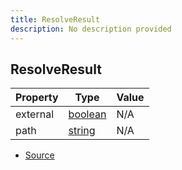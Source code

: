 ```yaml
---
title: ResolveResult
description: No description provided
---
```


## ResolveResult

| Property | Type | Value |
| ----------- | ----------- | ----------- |
| external | [boolean](https://developer.mozilla.org/en-US/docs/Web/JavaScript/Reference/Global_Objects/Boolean) | N/A |
| path | [string](https://developer.mozilla.org/en-US/docs/Web/JavaScript/Reference/Global_Objects/String) | N/A |


- [Source](https://github.com/underctrl-io/commandkit/blob/e7997746676c2b18be64230c918cb998973d18b5/packages/commandkit/src/plugins/CompilerPlugin.ts#L23)